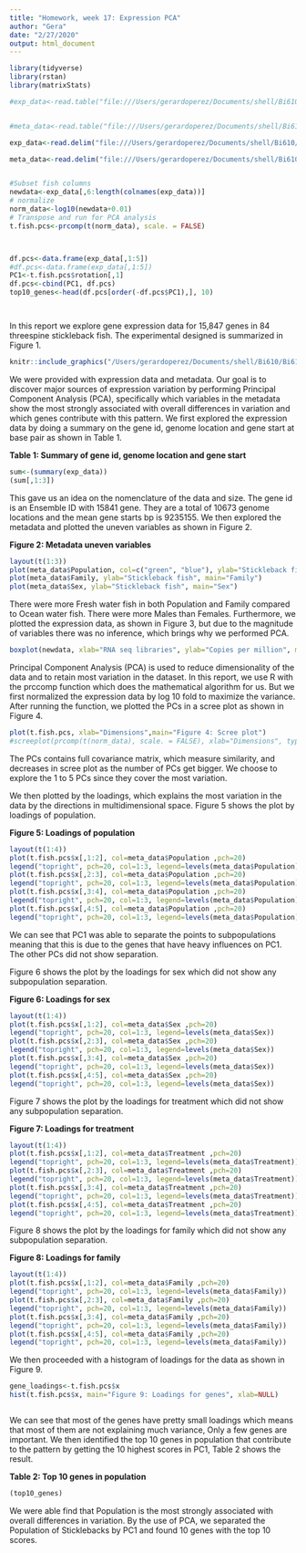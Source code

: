 ```yaml
---
title: "Homework, week 17: Expression PCA"
author: "Gera"
date: "2/27/2020"
output: html_document
---
```





```r
library(tidyverse)
library(rstan)
library(matrixStats)

#exp_data<-read.table("file:///Users/gerardoperez/Documents/shell/Bi610/UO_ABS/CLASS_MATERIALS/Datasets/stickleback_GFvsCV_RNAseq/CVvsGF_RNAseq_CPM.tsv", sep='\t', header=TRUE)


#meta_data<-read.table("file:///Users/gerardoperez/Documents/shell/Bi610/UO_ABS/CLASS_MATERIALS/Datasets/stickleback_GFvsCV_RNAseq/CVvsGF_RNAseq_Metadata.tsv", sep='\t', header=TRUE)

exp_data<-read.delim("file:///Users/gerardoperez/Documents/shell/Bi610/UO_ABS/CLASS_MATERIALS/Datasets/stickleback_GFvsCV_RNAseq/CVvsGF_RNAseq_CPM.tsv", sep='\t', header=TRUE)

meta_data<-read.delim("file:///Users/gerardoperez/Documents/shell/Bi610/UO_ABS/CLASS_MATERIALS/Datasets/stickleback_GFvsCV_RNAseq/CVvsGF_RNAseq_Metadata.tsv", sep='\t', header=TRUE)


#Subset fish columns
newdata<-exp_data[,6:length(colnames(exp_data))]
# normalize
norm_data<-log10(newdata+0.01)
# Transpose and run for PCA analysis
t.fish.pcs<-prcomp(t(norm_data), scale. = FALSE)



df.pcs<-data.frame(exp_data[,1:5])
#df.pcs<-data.frame(exp_data[,1:5])
PC1<-t.fish.pcs$rotation[,1]
df.pcs<-cbind(PC1, df.pcs)
top10_genes<-head(df.pcs[order(-df.pcs$PC1),], 10)




```

In this report we explore gene expression data for 15,847 genes in 84 threespine stickleback fish. The experimental designed is summarized in Figure 1. 

```r
knitr::include_graphics("/Users/gerardoperez/Documents/shell/Bi610/Bi610_HW17_Fig1.png")
```

We were provided with expression data and metadata.  Our goal is to discover major sources of expression variation by performing Principal Component  Analysis (PCA), specifically which variables in the metadata show the most strongly associated with overall differences in variation and which genes contribute with this pattern. We first explored the expression data by doing a summary on the gene id, genome location and gene start at base pair as shown in Table 1.

**Table 1: Summary of gene id, genome location and gene start**

```r

sum<-(summary(exp_data))
(sum[,1:3])

```

This gave us an idea on the nomenclature of the data and size. The gene id is an Ensemble ID with 15841 gene. They are a total of 10673 genome locations and the mean gene starts bp is 9235155. We then explored the metadata and plotted the uneven variables as shown in Figure 2.

**Figure 2: Metadata uneven variables**

```r

layout(t(1:3))
plot(meta_data$Population, col=c("green", "blue"), ylab="Stickleback fish", main="Population")
plot(meta_data$Family, ylab="Stickleback fish", main="Family")
plot(meta_data$Sex, ylab="Stickleback fish", main="Sex")


```


There were more Fresh water fish in both Population and Family compared to Ocean water fish. There were more Males than Females. Furthermore, we plotted the expression data, as shown in Figure 3, but due to the magnitude of variables there was no inference, which brings why we performed PCA. 

```r
boxplot(newdata, xlab="RNA seq libraries", ylab="Copies per million", main="Figure 3: Plotting 84 RNA seq libraries")

```

Principal Component  Analysis (PCA) is used to reduce dimensionality of the data and to retain most variation in the dataset. In this report, we use R with the prccomp function which does the mathematical algorithm for us. But we first normalized the expression data by log 10 fold to maximize the variance. After running the function, we plotted the PCs  in a scree plot as shown in Figure 4. 
```r
plot(t.fish.pcs, xlab="Dimensions",main="Figure 4: Scree plot")
#screeplot(prcomp(t(norm_data), scale. = FALSE), xlab="Dimensions", type="lines")
```

The PCs contains full covariance matrix, which measure similarity, and decreases in scree plot as the number of PCs get bigger. We choose to explore the 1 to 5 PCs  since they cover the most variation.

We then plotted by the loadings, which explains the most variation in the data by the directions in multidimensional space. Figure 5 shows the plot by loadings of population.

**Figure 5: Loadings of population**

```r
layout(t(1:4))
plot(t.fish.pcs$x[,1:2], col=meta_data$Population ,pch=20)
legend("topright", pch=20, col=1:3, legend=levels(meta_data$Population))
plot(t.fish.pcs$x[,2:3], col=meta_data$Population ,pch=20)
legend("topright", pch=20, col=1:3, legend=levels(meta_data$Population))
plot(t.fish.pcs$x[,3:4], col=meta_data$Population ,pch=20)
legend("topright", pch=20, col=1:3, legend=levels(meta_data$Population))
plot(t.fish.pcs$x[,4:5], col=meta_data$Population ,pch=20)
legend("topright", pch=20, col=1:3, legend=levels(meta_data$Population))
```

We can see that PC1 was able to separate the points to subpopulations meaning that  this is  due to the genes that have heavy influences on PC1. The other PCs did not show separation.


Figure 6 shows the plot by the loadings for sex which did not show any subpopulation separation. 

**Figure 6: Loadings for sex**

```r
layout(t(1:4))
plot(t.fish.pcs$x[,1:2], col=meta_data$Sex ,pch=20)
legend("topright", pch=20, col=1:3, legend=levels(meta_data$Sex))
plot(t.fish.pcs$x[,2:3], col=meta_data$Sex ,pch=20)
legend("topright", pch=20, col=1:3, legend=levels(meta_data$Sex))
plot(t.fish.pcs$x[,3:4], col=meta_data$Sex ,pch=20)
legend("topright", pch=20, col=1:3, legend=levels(meta_data$Sex))
plot(t.fish.pcs$x[,4:5], col=meta_data$Sex ,pch=20)
legend("topright", pch=20, col=1:3, legend=levels(meta_data$Sex))
```

Figure  7 shows the plot by the loadings for treatment which did not show any subpopulation separation.

**Figure 7: Loadings for treatment**

```r
layout(t(1:4))
plot(t.fish.pcs$x[,1:2], col=meta_data$Treatment ,pch=20)
legend("topright", pch=20, col=1:3, legend=levels(meta_data$Treatment))
plot(t.fish.pcs$x[,2:3], col=meta_data$Treatment ,pch=20)
legend("topright", pch=20, col=1:3, legend=levels(meta_data$Treatment))
plot(t.fish.pcs$x[,3:4], col=meta_data$Treatment ,pch=20)
legend("topright", pch=20, col=1:3, legend=levels(meta_data$Treatment))
plot(t.fish.pcs$x[,4:5], col=meta_data$Treatment ,pch=20)
legend("topright", pch=20, col=1:3, legend=levels(meta_data$Treatment))
```

Figure 8 shows the plot by the loadings for family which did not show any subpopulation separation.

**Figure 8: Loadings for family**

```r
layout(t(1:4))
plot(t.fish.pcs$x[,1:2], col=meta_data$Family ,pch=20)
legend("topright", pch=20, col=1:3, legend=levels(meta_data$Family))
plot(t.fish.pcs$x[,2:3], col=meta_data$Family ,pch=20)
legend("topright", pch=20, col=1:3, legend=levels(meta_data$Family))
plot(t.fish.pcs$x[,3:4], col=meta_data$Family ,pch=20)
legend("topright", pch=20, col=1:3, legend=levels(meta_data$Family))
plot(t.fish.pcs$x[,4:5], col=meta_data$Family ,pch=20)
legend("topright", pch=20, col=1:3, legend=levels(meta_data$Family))


```


We then proceeded with a histogram of loadings for the data as shown in Figure 9. 

```r

gene_loadings<-t.fish.pcs$x
hist(t.fish.pcs$x, main="Figure 9: Loadings for genes", xlab=NULL)



```

We can see that most of the genes have pretty small loadings which means that most of them are not explaining much variance, Only a few genes are important. We then identified the top 10 genes in population that contribute to the pattern by getting the 10 highest scores in PC1, Table 2 shows the result.

**Table 2: Top 10 genes in population**
```r

(top10_genes)

```

We were able find that Population is the  most strongly associated with overall differences in variation. By the use of PCA, we separated the Population of Sticklebacks by PC1 and found 10 genes with the top 10 scores. 

